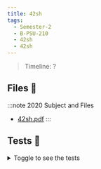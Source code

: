 ```yaml
---
title: 42sh
tags:
  - Semester-2
  - B-PSU-210
  - 42sh
  - 42sh
---
```

> Timeline: ?


## Files 📂

:::note 2020 Subject and Files
- [42sh.pdf](https://github.com/Studio-17/Epitech-Subjects/raw/main/Semester-2/B-PSU-210/42sh/42sh/42sh.pdf)
:::

## Tests 🤖
<details>
  <summary>Toggle to see the tests</summary>
  <div>
Yo
  </div>
</details>

